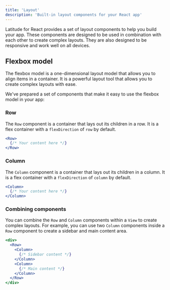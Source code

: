```yaml
---
title: 'Layout'
description: 'Built-in layout components for your React app'
---
```


Latitude for React provides a set of layout components to help you build your app. These components are designed to be used in combination with each other to create complex layouts. They are also designed to be responsive and work well on all devices.

## Flexbox model

The flexbox model is a one-dimensional layout model that allows you to align items in a container. It is a powerful layout tool that allows you to create complex layouts with ease.

We've prepared a set of components that make it easy to use the flexbox model in your app:

### Row

The `Row` component is a container that lays out its children in a row. It is a flex container with a `flexDirection` of `row` by default.

```jsx
<Row>
  {/* Your content here */}
</Row>
```

### Column

The `Column` component is a container that lays out its children in a column. It is a flex container with a `flexDirection` of `column` by default.

```jsx
<Column>
  {/* Your content here */}
</Column>
```

### Combining components

You can combine the `Row` and `Column` components within a `View` to create complex layouts. For example, you can use two `Column` components inside a `Row` component to create a sidebar and main content area.

```jsx
<div>
  <Row>
    <Column>
      {/* Sidebar content */}
    </Column>
    <Column>
      {/* Main content */}
    </Column>
  </Row>
</div>
```
